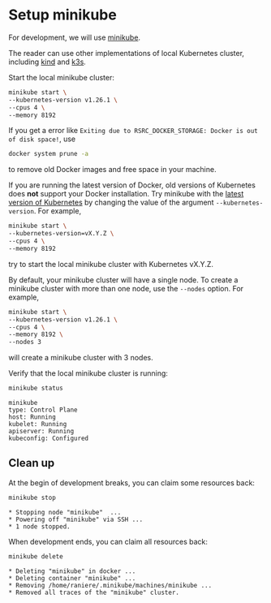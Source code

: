# Setup minikube

For development, we will use [minikube](https://minikube.sigs.k8s.io/).

::: {.callout-note}

The reader can use other implementations of local Kubernetes cluster, including [kind](https://kind.sigs.k8s.io/) and [k3s](https://k3s.io/).

:::

Start the local minikube cluster:

```bash
minikube start \
--kubernetes-version v1.26.1 \
--cpus 4 \
--memory 8192
```

::: {.callout-note}

If you get a error like `Exiting due to RSRC_DOCKER_STORAGE: Docker is out of disk space!`, use

```bash
docker system prune -a
```

to remove old Docker images and free space in your machine.

:::

::: {.callout-note}

If you are running the latest version of Docker, old versions of Kubernetes does **not** support your Docker installation. Try minikube with the [latest version of Kubernetes](https://kubernetes.io/releases/) by changing the value of the argument `--kubernetes-version`. For example,

```bash
minikube start \
--kubernetes-version=vX.Y.Z \
--cpus 4 \
--memory 8192
```

try to start the local minikube cluster with Kubernetes vX.Y.Z.

:::

::: {.callout-note}

By default, your minikube cluster will have a single node. To create a minikube cluster with more than one node, use the `--nodes` option. For example,

```bash
minikube start \
--kubernetes-version v1.26.1 \
--cpus 4 \
--memory 8192 \
--nodes 3
```

will create a minikube cluster with 3 nodes.

:::

Verify that the local minikube cluster is running:

```bash
minikube status
```

```
minikube
type: Control Plane
host: Running
kubelet: Running
apiserver: Running
kubeconfig: Configured
```

## Clean up

At the begin of development breaks, you can claim some resources back:

```bash
minikube stop
```

```
* Stopping node "minikube"  ...
* Powering off "minikube" via SSH ...
* 1 node stopped.
```

When development ends, you can claim all resources back:

```bash
minikube delete
```

```
* Deleting "minikube" in docker ...
* Deleting container "minikube" ...
* Removing /home/raniere/.minikube/machines/minikube ...
* Removed all traces of the "minikube" cluster.
```
